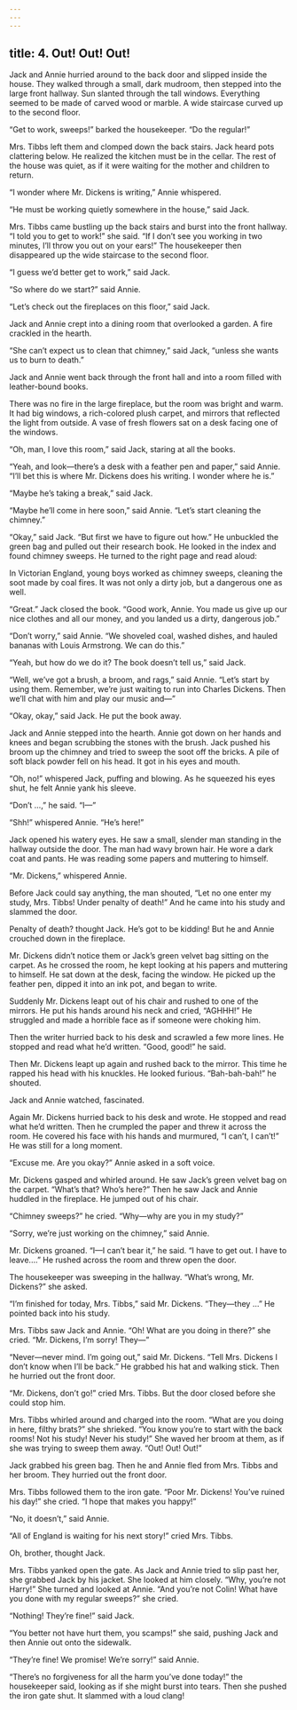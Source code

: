 ```yaml
---
---
---
```

title: 4. Out! Out! Out!
---




Jack and Annie hurried around to the back door and slipped inside the house. They walked through a small, dark mudroom, then stepped into the large front hallway. Sun slanted through the tall windows. Everything seemed to be made of carved wood or marble. A wide staircase curved up to the second floor.

“Get to work, sweeps!” barked the housekeeper. “Do the regular!”

Mrs. Tibbs left them and clomped down the back stairs. Jack heard pots clattering below. He realized the kitchen must be in the cellar. The rest of the house was quiet, as if it were waiting for the mother and children to return.

“I wonder where Mr. Dickens is writing,” Annie whispered.

“He must be working quietly somewhere in the house,” said Jack.

Mrs. Tibbs came bustling up the back stairs and burst into the front hallway. “I told you to get to work!” she said. “If I don’t see you working in two minutes, I’ll throw you out on your ears!” The housekeeper then disappeared up the wide staircase to the second floor.

“I guess we’d better get to work,” said Jack.

“So where do we start?” said Annie.

“Let’s check out the fireplaces on this floor,” said Jack.

Jack and Annie crept into a dining room that overlooked a garden. A fire crackled in the hearth.

“She can’t expect us to clean that chimney,” said Jack, “unless she wants us to burn to death.”

Jack and Annie went back through the front hall and into a room filled with leather-bound books.

There was no fire in the large fireplace, but the room was bright and warm. It had big windows, a rich-colored plush carpet, and mirrors that reflected the light from outside. A vase of fresh flowers sat on a desk facing one of the windows.

“Oh, man, I love this room,” said Jack, staring at all the books.

“Yeah, and look—there’s a desk with a feather pen and paper,” said Annie. “I’ll bet this is where Mr. Dickens does his writing. I wonder where he is.”

“Maybe he’s taking a break,” said Jack.

“Maybe he’ll come in here soon,” said Annie. “Let’s start cleaning the chimney.”

“Okay,” said Jack. “But first we have to figure out how.” He unbuckled the green bag and pulled out their research book. He looked in the index and found chimney sweeps. He turned to the right page and read aloud:

In Victorian England, young boys worked as chimney sweeps, cleaning the soot made by coal fires. It was not only a dirty job, but a dangerous one as well.



“Great.” Jack closed the book. “Good work, Annie. You made us give up our nice clothes and all our money, and you landed us a dirty, dangerous job.”

“Don’t worry,” said Annie. “We shoveled coal, washed dishes, and hauled bananas with Louis Armstrong. We can do this.”

“Yeah, but how do we do it? The book doesn’t tell us,” said Jack.

“Well, we’ve got a brush, a broom, and rags,” said Annie. “Let’s start by using them. Remember, we’re just waiting to run into Charles Dickens. Then we’ll chat with him and play our music and—”

“Okay, okay,” said Jack. He put the book away.

Jack and Annie stepped into the hearth. Annie got down on her hands and knees and began scrubbing the stones with the brush. Jack pushed his broom up the chimney and tried to sweep the soot off the bricks. A pile of soft black powder fell on his head. It got in his eyes and mouth.

“Oh, no!” whispered Jack, puffing and blowing. As he squeezed his eyes shut, he felt Annie yank his sleeve.

“Don’t …,” he said. “I—”

“Shh!” whispered Annie. “He’s here!”

Jack opened his watery eyes. He saw a small, slender man standing in the hallway outside the door. The man had wavy brown hair. He wore a dark coat and pants. He was reading some papers and muttering to himself.

“Mr. Dickens,” whispered Annie.

Before Jack could say anything, the man shouted, “Let no one enter my study, Mrs. Tibbs! Under penalty of death!” And he came into his study and slammed the door.

Penalty of death? thought Jack. He’s got to be kidding! But he and Annie crouched down in the fireplace.

Mr. Dickens didn’t notice them or Jack’s green velvet bag sitting on the carpet. As he crossed the room, he kept looking at his papers and muttering to himself. He sat down at the desk, facing the window. He picked up the feather pen, dipped it into an ink pot, and began to write.

Suddenly Mr. Dickens leapt out of his chair and rushed to one of the mirrors. He put his hands around his neck and cried, “AGHHH!” He struggled and made a horrible face as if someone were choking him.

Then the writer hurried back to his desk and scrawled a few more lines. He stopped and read what he’d written. “Good, good!” he said.

Then Mr. Dickens leapt up again and rushed back to the mirror. This time he rapped his head with his knuckles. He looked furious. “Bah-bah-bah!” he shouted.

Jack and Annie watched, fascinated.

Again Mr. Dickens hurried back to his desk and wrote. He stopped and read what he’d written. Then he crumpled the paper and threw it across the room. He covered his face with his hands and murmured, “I can’t, I can’t!” He was still for a long moment.

“Excuse me. Are you okay?” Annie asked in a soft voice.

Mr. Dickens gasped and whirled around. He saw Jack’s green velvet bag on the carpet. “What’s that? Who’s here?” Then he saw Jack and Annie huddled in the fireplace. He jumped out of his chair.



“Chimney sweeps?” he cried. “Why—why are you in my study?”

“Sorry, we’re just working on the chimney,” said Annie.

Mr. Dickens groaned. “I—I can’t bear it,” he said. “I have to get out. I have to leave.…” He rushed across the room and threw open the door.

The housekeeper was sweeping in the hallway. “What’s wrong, Mr. Dickens?” she asked.

“I’m finished for today, Mrs. Tibbs,” said Mr. Dickens. “They—they …” He pointed back into his study.

Mrs. Tibbs saw Jack and Annie. “Oh! What are you doing in there?” she cried. “Mr. Dickens, I’m sorry! They—”

“Never—never mind. I’m going out,” said Mr. Dickens. “Tell Mrs. Dickens I don’t know when I’ll be back.” He grabbed his hat and walking stick. Then he hurried out the front door.

“Mr. Dickens, don’t go!” cried Mrs. Tibbs. But the door closed before she could stop him.

Mrs. Tibbs whirled around and charged into the room. “What are you doing in here, filthy brats?” she shrieked. “You know you’re to start with the back rooms! Not his study! Never his study!” She waved her broom at them, as if she was trying to sweep them away. “Out! Out! Out!”

Jack grabbed his green bag. Then he and Annie fled from Mrs. Tibbs and her broom. They hurried out the front door.

Mrs. Tibbs followed them to the iron gate. “Poor Mr. Dickens! You’ve ruined his day!” she cried. “I hope that makes you happy!”

“No, it doesn’t,” said Annie.

“All of England is waiting for his next story!” cried Mrs. Tibbs.

Oh, brother, thought Jack.

Mrs. Tibbs yanked open the gate. As Jack and Annie tried to slip past her, she grabbed Jack by his jacket. She looked at him closely. “Why, you’re not Harry!” She turned and looked at Annie. “And you’re not Colin! What have you done with my regular sweeps?” she cried.

“Nothing! They’re fine!” said Jack.

“You better not have hurt them, you scamps!” she said, pushing Jack and then Annie out onto the sidewalk.

“They’re fine! We promise! We’re sorry!” said Annie.

“There’s no forgiveness for all the harm you’ve done today!” the housekeeper said, looking as if she might burst into tears. Then she pushed the iron gate shut. It slammed with a loud clang!